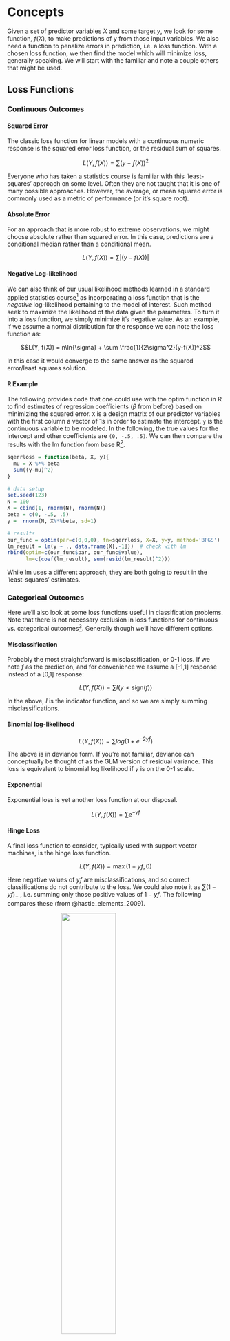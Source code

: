 # Concepts


<span class="newthought">Given a set of predictor variables</span> $X$ and some target $y$, we look for some function, $f(X)$, to make predictions of y from those input variables.  We also need a function to penalize errors in prediction, i.e. a <span class="emph">loss function</span>.  With a chosen loss function, we then find the model which will minimize loss, generally speaking.  We will start with the familiar and note a couple others that might be used.


## Loss Functions

### Continuous Outcomes

#### Squared Error

The classic loss function for linear models with a continuous numeric response is the squared error loss function, or the residual sum of squares.


$$L(Y, f(X)) = \sum(y-f(X))^2$$

Everyone who has taken a statistics course is familiar with this 'least-squares' approach on some level.  Often they are not taught that it is one of many possible approaches.  However, the average, or <span class="emph">mean squared error</span> is commonly used as a metric of performance (or it's square root).



#### Absolute Error

For an approach that is more robust to extreme observations, we might choose absolute rather than squared error.  In this case, predictions are a conditional median rather than a conditional mean.


$$L(Y, f(X)) = \sum|(y-f(X))|$$

#### Negative Log-likelihood

We can also think of our usual likelihood methods learned in a standard applied statistics course[^maxlike] as incorporating a loss function that is the *negative* log-likelihood pertaining to the model of interest.  Such method seek to maximize the likelihood of the data given the parameters. To turn it into a loss function, we simply minimize it's negative value.  As an example, if we assume a normal distribution for the response we can note the loss function as:


$$L(Y, f(X)) = n\ln{\sigma} + \sum \frac{1}{2\sigma^2}(y-f(X))^2$$

In this case it would converge to the same answer as the squared error/least squares solution.


#### R Example

The following provides code that one could use with the <span class="func">optim</span> function in R to find estimates of regression coefficients ($\beta$ from before) based on minimizing the squared error.  `X` is a design matrix of our predictor variables with the first column a vector of 1s in order to estimate the intercept.  `y` is the continuous variable to be modeled.  In the following, the true values for the intercept and other coefficients are `(0, -.5, .5)`. We can then compare the results with the <span class="func">lm</span> function from base R[^optimfunc].


```r
sqerrloss = function(beta, X, y){
  mu = X %*% beta
  sum((y-mu)^2)
}

# data setup
set.seed(123)
N = 100
X = cbind(1, rnorm(N), rnorm(N))
beta = c(0, -.5, .5)
y =  rnorm(N, X%*%beta, sd=1)

# results
our_func = optim(par=c(0,0,0), fn=sqerrloss, X=X, y=y, method='BFGS')
lm_result = lm(y ~ ., data.frame(X[,-1]))  # check with lm 
rbind(optim=c(our_func$par, our_func$value), 
      lm=c(coef(lm_result), sum(resid(lm_result)^2)))
```

While <span class="func">lm</span> uses a different approach, they are both going to result in the 'least-squares' estimates.



### Categorical Outcomes

Here we'll also look at some loss functions useful in classification problems. Note that there is not necessary exclusion in loss functions for continuous vs. categorical outcomes[^catregloss]. Generally though we'll have different options.

#### Misclassification

Probably the most straightforward is misclassification, or 0-1 loss.  If we note $f$ as the prediction, and for convenience we assume a [-1,1] response instead of a [0,1] response:


$$L(Y, f(X)) = \sum I(y\neq \mathrm{sign}(f))$$

In the above, $I$ is the indicator function, and so we are simply summing misclassifications.


#### Binomial log-likelihood


$$L(Y, f(X)) = \sum log(1 + e^{-2yf})$$

The above is in deviance form. If you're not familiar, deviance can conceptually be thought of as the GLM version of residual variance.  This loss is equivalent to binomial log likelihood if $y$ is on the 0-1 scale.

#### Exponential

Exponential loss is yet another loss function at our disposal.


$$L(Y, f(X)) = \sum e^{-yf}$$

#### Hinge Loss

A final loss function to consider, typically used with support vector machines, is the hinge loss function.

$$L(Y, f(X)) = \max(1-yf, 0)$$

Here negative values of $yf$ are misclassifications, and so correct classifications do not contribute to the loss.  We could also note it as $\sum (1-yf)_+$ , i.e. summing only those positive values of $1-yf$.  The following compares these (from @hastie_elements_2009).

<img src="img/lossfuncs.png" style="display:block; margin: 0 auto;" width=50%>

Which of these might work best may be specific to the situation, but the gist is that they penalize negative values (misclassifications) more heavily and increasingly (except for misclassification error, which penalizes all misclassifications equally), with their primary difference in how heavy that penalty is.  


## Regularization

<span class="newthought">It is important to note</span> that a model fit to a single data set might do very well with the data at hand, but then suffer when predicting independent data[^biasvar].  Also, oftentimes we are interested in a 'best' subset of predictors among a great many, and in this scenario the estimated coefficients are overly optimistic.  This general issue can be improved by shrinking estimates toward zero, such that some of the performance in the initial fit is sacrificed for improvement with regard to prediction.

Penalized estimation will provide estimates with some shrinkage, and we can use it with little additional effort with our common procedures.  Concretely, let's apply this to the standard linear model, where we are finding estimates of $\beta$ that minimize the squared error loss.


$$\hat\beta = \underset{\beta}{\mathrm{arg\, min}} \sum{(y-X\beta)^2}$$

In words, we're finding the coefficients that minimize the sum of the squared residuals.  Now we just add a penalty component to the procedure as follows.


$$\hat\beta = \underset{\beta}{\mathrm{arg\, min}} \sum{(y-X\beta)^2} + \lambda\overset{p}{\underset{j=1}{\sum}}{\left|\beta_j\right|}$$

In the above equation, $\lambda$ is our penalty term[^penterm] for which larger values will result in more shrinkage.  It's applied to the $L_1$ or Manhattan norm of the coefficients, $\beta_1,\beta_2...\beta_p$, i.e. *not including the intercept* $\beta_0$, and is the sum of their absolute values (commonly referred to as the <span class="emph">lasso</span>[^lasso]). For generalized linear and additive models, we can conceptually express a penalized likelihood as follows:


$$l_p(\beta) = l(\beta) - \lambda\overset{p}{\underset{j=1}{\sum}}{\left|\beta_j\right|}$$

As we are maximizing the likelihood, the penalty is a subtraction, but nothing inherently different is shown.  If we are minimizing the negative (log) likelihood, we then add the penalty. This basic idea of adding a penalty term will be applied to all machine learning approaches, but as shown, we can apply such a tool to classical methods to boost prediction performance.

It should be noted that we can go about the regularization in different ways.  For example, using the squared $L_2$ norm results in what is called <span class="emph"></span> (a.k.a. Tikhonov regularization)[^lassobayes], and using a weighted combination of the lasso and ridge penalties gives us <span class="emph">elastic net</span> regularization. We'll see an example of this later.



### R Example

In the following example, we take a look at the lasso approach for a standard linear model.  We add the regularization component, with a fixed penalty $\lambda$ for demonstration purposes[^lambda].  However you should insert your own values for $\lambda$ in the <span class="func">optim</span> line to see how the results are affected. I've also increased the number of predictors to 10.

```r
# data setup
set.seed(123)
N = 100
X = cbind(1, matrix(rnorm(N*10), ncol=10))
beta = runif(ncol(X))
y =  rnorm(N, X%*%beta, sd=2)

sqerrloss_reg = function(beta, X, y, lambda=1){
  mu = X%*%beta
  sum((y-mu)^2) + lambda*sum(abs(beta[-1]))
}

lm_result = lm(y~., data.frame(X[,-1]) )
regularized_result = optim(par=rep(0, ncol(X)), 
                           fn=sqerrloss_reg, 
                           X=X, 
                           y=y, 
                           method='BFGS')
```
<br>


```r
rbind(`Standard LM`=c(coef(lm_result), `Squared Error Loss`=sum(resid(lm_result)^2)), 
      `Regularized Model`=c(regularized_result$par, regularized_result$value)) %>% 
  t() %>% 
  round(3) %>% 
  datatable(options=list(dom='tp', pageLength=6, ordering=F), width='35%') %>%
  formatStyle(columns=0:3, backgroundColor='#fffff8')
```
<br>
```r
# Create test data
N_test = 50
X_test = cbind(1, rnorm(N_test), rnorm(N_test))
X_test = cbind(1, matrix(rnorm(N_test*10), ncol=10))
y_test = rnorm(N_test, X_test%*%beta, sd=2)

# squared error loss
crossprod(y_test - predict(lm_result, newdata = data.frame(X_test[,-1])))  
crossprod(y_test - X_test%*%regularized_result$par)
```

From the above, we can see in this case that the penalized coefficients have indeed shrunk toward zero slightly, while the residual sum of squares has increased just a tad.  On the test data however, the squared error loss is lower.

In general, we can add the same sort of penalty to any number of models, such as logistic regression, neural net models, recommender systems etc.  The primary goal again is to hopefully increase our ability to generalize the selected model to new data.  Note that the estimates produced are in fact *biased*, but we have decreased the variance with new predictions as a counterbalance, and this brings us to the topic of the next section.



## Bias-Variance Tradeoff

In most of science, we are concerned with reducing uncertainty in our knowledge of some phenomenon.  The more we know about the factors involved or related to some outcome of interest, the better we can predict that outcome upon the influx of new information.  The initial step is to take the data at hand, and determine how well a model or set of models fit the data in various fashions.  In many applications however, this part is also more or less the end of the game as well[^bigdata].

Unfortunately, such an approach in which we only fit models to one data set does not give a very good sense of <span class="emph">generalization</span> performance, i.e. the performance we would see with new data.  While typically not reported, most researchers, if they are spending appropriate time with the data, are actually testing a great many models, among which the 'best' is then provided in detail in the end report.  Without some generalization performance check however, such performance is overstated when it comes to new data.

In the following, consider a standard linear model scenario, e.g. with squared-error loss function and perhaps some regularization, and a data set in which we split the observations in some random fashion into a <span class='emph'>training set</span>, for initial model fit, and a <span class="emph">test set</span>, which will be kept separate and independent, and used to measure generalization performance[^tuning].  We note <span class="emph">training error</span> as the (average) loss over the training set, and <span class="emph">test error</span> as the (average) prediction error obtained when a model resulting from the training data is fit to the test data.  So in addition to the previously noted goal of finding the 'best' model (<span class="emph">model selection</span>), we are interested further in estimating the prediction error with new data (<span class="emph">model performance</span>).

### Bias & Variance

We start[^biasvarref] with a true data generating process for some target $y$, expressed as a function of features $X$. We can specify the true model as 

$$y = f(X) + \epsilon$$

where $f(x)$ is the expected value of $y$ given $X$, i.e. $f(x) = E(y|X)$, and the expected value of the error 0, $E(\epsilon)=0$, with some variance, $\textrm{Var}(\epsilon) = \sigma^2_\epsilon$.  In other words, we are talking about the standard regression model we all know and love.  Now we can conceptually think of the *expected prediction error* at a specific input $X = x_*$ as: 


$$\text{Error}_{x_*} = \text{Irreducible Error} + \text{Bias}^2 + \text{Variance}$$


To better understand this, think of training models over and over, each time with new training data, but testing each model at input $x_*$. The $\text{Error}_{x_*}$ is the average, or expected value of the prediction error in this scenario, or $E[(y - \hat f(x))^2|X=x_*]$, with $\hat f$ our current estimate of the true underlying data generating function $f$. We can note three components to this general notion of prediction error: 

**Irreducible error**: The variance of the (new test) target ($\sigma^2_\epsilon$). This is unavoidable, since our $y$ is measured with error.

**$\textrm{Bias}^2$**: the amount the *average* of our estimate varies from the true (but unknown) value ($E(\hat f) - f$). This is often the result of trying to model the complexity of nature with something much simpler that the human brain can understand. While the simpler might make us feel good, it may not work very well.

**Variance**: the amount by which our prediction would change if we had estimated it using a different training data set ($Var(\hat f)$). Even with unbiased estimates, we could still see a high mean squared error due to high variance.

Slightly more formally, we can present this as follows, with $h_*$ our estimated (hypothesized) value at $x_*$:


$$\text{Error}_{x_*} = \text{Var}(\epsilon) + (\text{E}[h_*] - f(x_*))^2 + \text{Var}(h_*)$$

The latter two components make up the mean squared error in our previous demonstration.  While they are under our control, they compete with one another such that oftentimes we improve one at the detriment of the other. In other words, *bias and variance are not independent*.



### The Tradeoff

Outlining a general procedure, we start by noting the prediction error on a training data set with multiple models of varying complexity (e.g. increasing the number of predictor variables, adding polynomial terms, including interactions), and then assess the performance of the chosen models in terms of prediction error on the test set.  We then perform the same activity for a total of 100 simulated data sets, for each level of complexity.

The results from this process might look like the following, taken from @hastie_elements_2009.  With regard to the training data, we have $\mathrm{error}_{\mathrm{train}}$ for one hundred training sets for each level of model complexity.  The bold blue line notes this average error over the 100 sets by model complexity, and we can see that more complex models fit the data better.  The bold red line is the average test error ($\mathrm{error}_{\mathrm{test}}$) across the 100 test data sets, and it tells a different story. When models get too complex, the test error starts to *increase*.

<img src="img/biasvar2.svg" style="display:block; margin: 0 auto;" width=50%>

Ideally we'd like to see low bias and (relatively) low  variance, but things are not so easy. One thing we can see clearly is that $\mathrm{error}_{\mathrm{train}}$ is not a good estimate of $\mathrm{error}_{\mathrm{test}}$, which is now our focus in terms of performance. If we think of the training error as what we would see in typical research where one does everything with a single data set, we are using the same data set to fit the model and assess error.  As the model is adapted to that data set specifically, it will be overly optimistic in the estimate of the error, that optimism being the difference between the error rate we see based on the training data versus the average of what we would get with many test data sets.  We can think of this as a problem of overfitting to the training data.  Models that do not incorporate any regularization or validation process of any kind are likely overfit to the data presented.

Generally speaking, the more complex the model, the lower the bias, but the higher the variance, as depicted in the graphic.  Specifically however, the situation is more nuanced, where the type of problem (classification with 0-1 loss vs. continuous response with squared error loss[^biasvardimen]) and technique (a standard linear model vs. regularized fit) will exhibit different bias-variance relationships.




### Diagnosing Bias-Variance Issues *&* Possible Solutions

The following can serve as a visual summary of the concepts just outlined (figure adapted from @domingos_few_2012).

<img src="img/biasvartarget.svg" style="display:block; margin: 0 auto;" width=50%> <br> 

Now let's assume a regularized linear model with a standard data split into training and test sets.  We will describe different scenarios with possible solutions.


#### Worst Case Scenario

Starting with the worst case scenario, poor models may exhibit high bias and high variance.  One thing that will not help this situation (perhaps contrary to intuition) is adding more data.  You can't make a silk purse out of a sow's ear ([*usually*](https://libraries.mit.edu/archives/exhibits/purse/)), and adding more data just gives you a more accurate picture of how awful your model is. One might need to rework the model, e.g. adding new predictors or creating them via interaction terms, polynomials, or other smooth functions as in additive models, or simply collecting better and/or more relevant data.


#### High Variance

When variance is a problem, our training error is low while test error is relatively high (overfitting problem). Implementing more shrinkage or other penalization to model complexity may help with the issue.  In this case more data may help as well.

#### High Bias

With bias issues, our training error is high and test error is not too different from training error (underfitting problem).  Adding new predictors/features, e.g. interaction terms, polynomials etc., can help here.  Additionally reducing the penalty parameter $\lambda$ would also work with even less effort, though generally it should be estimated rather than explicitly set.


Here is another visualization to drive the point home.

<img class='imgbigger' src="img/biasvar_gp.svg" style="display:block; margin: 0 auto;" width=50%> 

<br> 

The figure is inspired by @murphy_machine_2012 (figure 6.5) showing the bias-variance trade-off.  Sample (left) and average (right) fits of linear regression using a Gaussian radial basis function expansion. The blue line represents the true x-y relationship. The top row shows low variance between one fit and the next (left) but notable bias (right) in that the average fit is off.  Compare to the less regularized (high variance, low bias) situation of the bottom row.  See the <span class="pack">kernlab</span> package for the fitting function used, and the [appendix][Appendix] for the code used to produce the graph.



### Bias-Variance Summary

One of key ideas any applied researcher can take from machine learning concerns the bias-variance trade-off and issues of overfitting in particular.  Typical applied practice involves potentially dozens of models fit to the same data set without any validation whatsoever, yet only one or two are actually presented in publication.  Many disciplines report nothing but the statistical significance, and yet one can have statistically significant predictors and have predictive capability that is no different from guessing.  Furthermore very complex models are often fit to small data sets, compounding the problem.

It is very easy to describe ***science*** without ever talking about statistical significance.  It is impossible to talk about science without talking about prediction.  The bias-variance trade-off is one way to bring the concerns of prediction to the forefront, and any applied researcher can benefit from thinking about its implications. 



## Cross-Validation

As noted in the previous section, in machine learning approaches we are particularly concerned with prediction error on new data.  The simplest validation approach would be to split the data available into a training and test set as discussed previously.  We estimate the model on the training data, and apply the model to the test data, get the predictions and measure our test error, selecting whichever model results in the least test error. The following displays a hypothetical learning curve from the results of such a process.  While the approach is fairly simple, other approaches are more commonly used and result in better estimates of predictive performance[^validation].

<img src="img/learningcurve.svg" style="display:block; margin: 0 auto;" width=50%>

### Adding Another Validation Set

One technique that might be utilized for larger data sets, is to split the data into training, *validation*, and test sets.  For example, one might take the original data and create something like a 60-20-20% split to create the needed data sets.  The purpose of the initial validation set is to select the optimal model and determine the values of <span class="emph">tuning parameters</span>.  These are parameters which generally deal with how complex a model one will allow, but for which one would have little inkling as to what they should be set at before hand. For example, our $\lambda$ shrinkage parameter in regularized regression would be such a parameter.  We first select models/tuning parameters that minimize the validation set error, and once the model is chosen, we then examine test set error performance.  In this way performance assessment is still independent of the model development process.



### K-fold Cross-Validation

In many cases we don't have enough data for such a split, and the split percentages are arbitrary anyway, with results that would be specific to the split chosen.  Instead we can take a typical data set and randomly split it into $\kappa=10$ equal-sized (or close to it) parts.  Next, we take the first nine partitions, combine them, and use them as the training set.  With chosen model from the training data, make predictions on the held out partition.  Now we do it again, but this time use the 9^th^ partition as the holdout set. Repeat the process until each of the initial 10 partitions of data have been used as the test set.  Average the error across all procedures for our estimate of prediction error.  With enough data, this (and the following methods) could be used as the validation procedure before eventual performance assessment on an independent test set with the final chosen model.

<img src="img/kfold.svg" style="display:block; margin: 0 auto;" width=50%> <br>  
<p style="text-align:center">An illustration of 3-fold classification.</p>

#### Leave-one-out Cross-Validation

Leave-one-out (LOO) cross-validation is the same thing but where $\kappa=N$.  In other words, we train a model for all observations except the $\kappa^{th}$ one, assessing fit on the observation that was left out. We then cycle through until all observations have been left out once to obtain an average accuracy.  

Of the two, K-fold may have relatively higher bias but less variance, while LOO would have the converse problem, as well as possible computational issues[^gcv].  K-fold's additional bias would be diminished would with increasing sample sizes, and generally 5 or 10-fold cross-validation is recommended.  However, many model selection techniques (e.g. via AIC) have a leave-one-out interpretation.


### Bootstrap

With a bootstrap approach, we draw $B$ random samples with replacement from our original data set, creating $B$ bootstrapped data sets of the same size as the original data.  We use the $B$ data sets as training sets and, using the original data as the test set, average the prediction error across the models.


### Other Stuff

Along with the above there are variations such as repeated cross validation, the '.632' bootstrap and so forth.  One would want to do a bit of investigating, but $\kappa$-fold and bootstrap approaches generally perform well.  If variable selection is part of the goal, one should be selecting subsets of predictors as part of the cross-validation process, not at some initial data step.











[^maxlike]: Well some of you. Many applied methods courses don't teach the basic maximum likelihood approach, even thought it's the most widely used of all techniques.

[^optimfunc]: Type `?optim` at the console for more detail.

[^catregloss]: For example, if dealing with probabilities, we technically could use minimize squared errors in the case of classification also.  We could use a maximum likelihood for either setting (or minimize the negative log likelihood to turn it into a loss function).

[^biasvar]: In terminology we will discuss further later, such models might have low bias but notable variance.

[^penterm]: This can be set explicitly or also estimated via a validation approach.  As we do not know it beforehand, we can estimate it on a validation data set (not the test set) and then use the estimated value when estimating coefficients via cross-validation with the test set.  We will talk more about validation later.

[^lasso]: See Tibshirani (1996) Regression shrinkage and selection via the lasso.

[^lambda]: As noted previously, in practice $\lambda$ would be estimated via some validation procedure.

[^lassobayes]: Interestingly, the lasso and ridge regression results can be seen as a Bayesian approach using a zero mean Laplace and Normal prior distribution respectively for the $\beta_j$.

[^bigdata]: I should note that I do not make any particular claim about the quality of such analysis.  In many situations the cost of data collection is very high, and for all the current enamorment with 'big' data, a lot of folks will never have access to big data for their situation (e.g. certain clinical populations).  In these situations getting new data for which one might make predictions is extremely difficult.

[^tuning]: In typical situations there are parameters specific to some analytical technique for which one would have no knowledge, and which must be estimated along with the usual parameters of the standard models. The $\lambda$ penalty parameter in regularized regression is one example of such a <span class='emph'>tuning parameter</span>. In the best case scenario, we would also have a <span class='emph'>validation set</span>, where we could determine appropriate values for such parameters based on performance with the validation data set, and then assess generalization performance on the test set when the final model has been chosen.  However, methods are available to us in which we can approximate the validation step in other ways.

[^biasvarref]: Much of the following is essentially a paraphrase of parts of @hastie_elements_2009 (chapters 2 and 7).

[^biasvardimen]: See Friedman (1996) *On Bias, Variance, 0/1 Loss and the Curse of Dimensionality* for the unusual situations that can arise in dealing with classification error with regard to bias and variance.

[^validation]: Along with some of the other works cited, see @harrell2015regression for a good discussion of model validation.

[^gcv]: For squared-error loss situations, there is a Generalized cross-validation (GCV) that can be estimated more directly without actually going to the entire LOO procedure, and functions similarly to AIC.
